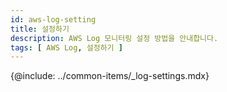 ```yaml
---
id: aws-log-setting
title: 설정하기
description: AWS Log 모니터링 설정 방법을 안내합니다. 
tags: [ AWS Log, 설정하기 ]
---
```


{@include: ../common-items/_log-settings.mdx}

<!-- 

../common-items/_log-setting-aws-up.mdx

../common-items/_log-setting-low.mdx 

-->